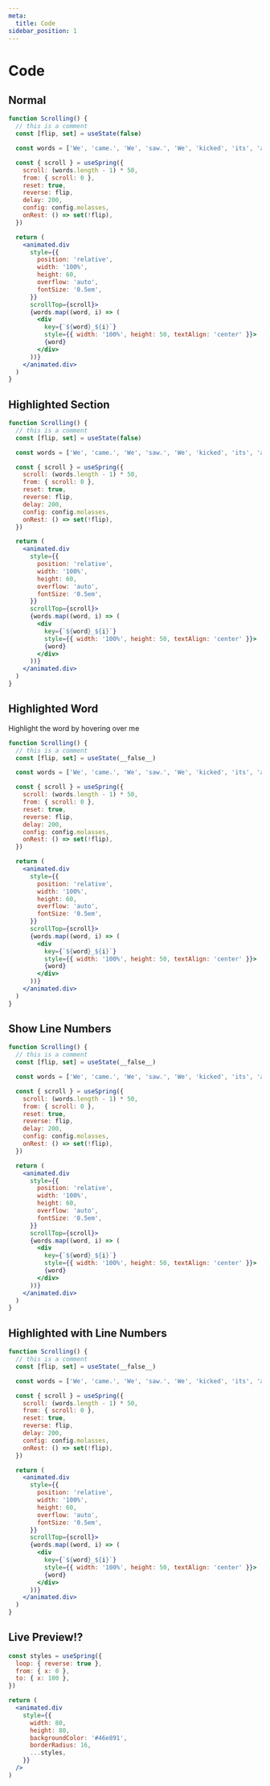```yaml
---
meta:
  title: Code
sidebar_position: 1
---
```


# Code

## Normal

```jsx
function Scrolling() {
  // this is a comment
  const [flip, set] = useState(false)

  const words = ['We', 'came.', 'We', 'saw.', 'We', 'kicked', 'its', 'ass.']

  const { scroll } = useSpring({
    scroll: (words.length - 1) * 50,
    from: { scroll: 0 },
    reset: true,
    reverse: flip,
    delay: 200,
    config: config.molasses,
    onRest: () => set(!flip),
  })

  return (
    <animated.div
      style={{
        position: 'relative',
        width: '100%',
        height: 60,
        overflow: 'auto',
        fontSize: '0.5em',
      }}
      scrollTop={scroll}>
      {words.map((word, i) => (
        <div
          key={`${word}_${i}`}
          style={{ width: '100%', height: 50, textAlign: 'center' }}>
          {word}
        </div>
      ))}
    </animated.div>
  )
}
```

## Highlighted Section

```jsx line=6-14
function Scrolling() {
  // this is a comment
  const [flip, set] = useState(false)

  const words = ['We', 'came.', 'We', 'saw.', 'We', 'kicked', 'its', 'ass.']

  const { scroll } = useSpring({
    scroll: (words.length - 1) * 50,
    from: { scroll: 0 },
    reset: true,
    reverse: flip,
    delay: 200,
    config: config.molasses,
    onRest: () => set(!flip),
  })

  return (
    <animated.div
      style={{
        position: 'relative',
        width: '100%',
        height: 60,
        overflow: 'auto',
        fontSize: '0.5em',
      }}
      scrollTop={scroll}>
      {words.map((word, i) => (
        <div
          key={`${word}_${i}`}
          style={{ width: '100%', height: 50, textAlign: 'center' }}>
          {word}
        </div>
      ))}
    </animated.div>
  )
}
```

## Highlighted Word

Highlight the word by <H id="demo" index="1">hovering over me</H>

```jsx id=demo
function Scrolling() {
  // this is a comment
  const [flip, set] = useState(__false__)

  const words = ['We', 'came.', 'We', 'saw.', 'We', 'kicked', 'its', 'ass.']

  const { scroll } = useSpring({
    scroll: (words.length - 1) * 50,
    from: { scroll: 0 },
    reset: true,
    reverse: flip,
    delay: 200,
    config: config.molasses,
    onRest: () => set(!flip),
  })

  return (
    <animated.div
      style={{
        position: 'relative',
        width: '100%',
        height: 60,
        overflow: 'auto',
        fontSize: '0.5em',
      }}
      scrollTop={scroll}>
      {words.map((word, i) => (
        <div
          key={`${word}_${i}`}
          style={{ width: '100%', height: 50, textAlign: 'center' }}>
          {word}
        </div>
      ))}
    </animated.div>
  )
}
```

## Show Line Numbers

```jsx showLineNumbers
function Scrolling() {
  // this is a comment
  const [flip, set] = useState(__false__)

  const words = ['We', 'came.', 'We', 'saw.', 'We', 'kicked', 'its', 'ass.']

  const { scroll } = useSpring({
    scroll: (words.length - 1) * 50,
    from: { scroll: 0 },
    reset: true,
    reverse: flip,
    delay: 200,
    config: config.molasses,
    onRest: () => set(!flip),
  })

  return (
    <animated.div
      style={{
        position: 'relative',
        width: '100%',
        height: 60,
        overflow: 'auto',
        fontSize: '0.5em',
      }}
      scrollTop={scroll}>
      {words.map((word, i) => (
        <div
          key={`${word}_${i}`}
          style={{ width: '100%', height: 50, textAlign: 'center' }}>
          {word}
        </div>
      ))}
    </animated.div>
  )
}
```

## Highlighted with Line Numbers

```jsx line=7-15 showLineNumbers
function Scrolling() {
  // this is a comment
  const [flip, set] = useState(__false__)

  const words = ['We', 'came.', 'We', 'saw.', 'We', 'kicked', 'its', 'ass.']

  const { scroll } = useSpring({
    scroll: (words.length - 1) * 50,
    from: { scroll: 0 },
    reset: true,
    reverse: flip,
    delay: 200,
    config: config.molasses,
    onRest: () => set(!flip),
  })

  return (
    <animated.div
      style={{
        position: 'relative',
        width: '100%',
        height: 60,
        overflow: 'auto',
        fontSize: '0.5em',
      }}
      scrollTop={scroll}>
      {words.map((word, i) => (
        <div
          key={`${word}_${i}`}
          style={{ width: '100%', height: 50, textAlign: 'center' }}>
          {word}
        </div>
      ))}
    </animated.div>
  )
}
```

## Live Preview!?

```jsx live=true
const styles = useSpring({
  loop: { reverse: true },
  from: { x: 0 },
  to: { x: 100 },
})

return (
  <animated.div
    style={{
      width: 80,
      height: 80,
      backgroundColor: '#46e891',
      borderRadius: 16,
      ...styles,
    }}
  />
)
```
